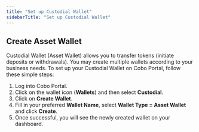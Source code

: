 ```yaml
---
title: "Set up Custodial Wallet"
sidebarTitle: "Set up Custodial Wallet"
---
```


## Create Asset Wallet

Custodial Wallet (Asset Wallet) allows you to transfer tokens (initiate deposits or withdrawals). You may create multiple wallets according to your business needs. To set up your Custodial Wallet on Cobo Portal, follow these simple steps:

1. Log into Cobo Portal.
2. Click on the wallet icon (**Wallets**) and then select **Custodial**.
3. Click on **Create Wallet**.
4. Fill in your preferred **Wallet Name**, select **Wallet Type = Asset Wallet** and click **Create**.
5. Once successful, you will see the newly created wallet on your dashboard.